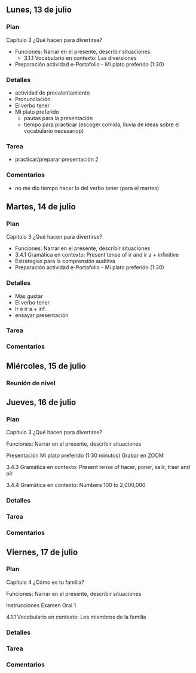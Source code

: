 
## Lunes, 13 de julio

### Plan

Capítulo 3 ¿Qué hacen para divertirse?

- Funciones: Narrar en el presente, describir situaciones
	- 3.1.1 Vocabulario en contexto: Las diversiones
- Preparación actividad e-Portafolio - Mi plato preferido (1:30)

### Detalles

- actividad de precalentamiento
- Pronunciación
- El verbo tener
- Mi plato preferido
	- pautas para la presentación
	- tiempo para practicar (escoger comida, lluvia de ideas sobre el vocabulario necesariop)

### Tarea

- practicar/preparar presentación 2

### Comentarios

- no me dio tiempo hacer lo del verbo tener (para el martes)







## Martes, 14 de julio

### Plan

Capítulo 3 ¿Qué hacen para divertirse?

- Funciones: Narrar en el presente, describir situaciones
- 3.4.1 Gramática en contexto: Present tense of ir and ir a + infinitive
- Estrategias para la comprensión auditiva
- Preparación actividad e-Portafolio - Mi plato preferido (1:30)


### Detalles

- Más gustar
- El verbo tener
- Ir e ir a + inf. 
- ensayar presentación

### Tarea


### Comentarios






## Miércoles, 15 de julio

### Reunión de nivel









## Jueves, 16 de julio

### Plan

Capítulo 3 ¿Qué hacen para divertirse?

Funciones: Narrar en el presente, describir situaciones

Presentación 
Mi plato preferido (1:30 minutos) Grabar en ZOOM

3.4.3 Gramática en contexto: 
Present tense of hacer, poner, salir, traer and oír

3.4.4 Gramática en contexto: 
Numbers 100 to 2,000,000

### Detalles


### Tarea


### Comentarios







## Viernes, 17 de julio

### Plan

Capítulo 4 ¿Cómo es tu familia?

Funciones: Narrar en el presente, describir situaciones
 
Instrucciones 
Examen Oral 1

4.1.1 Vocabulario en contexto: 
Los miembros de la familia



### Detalles


### Tarea


### Comentarios
